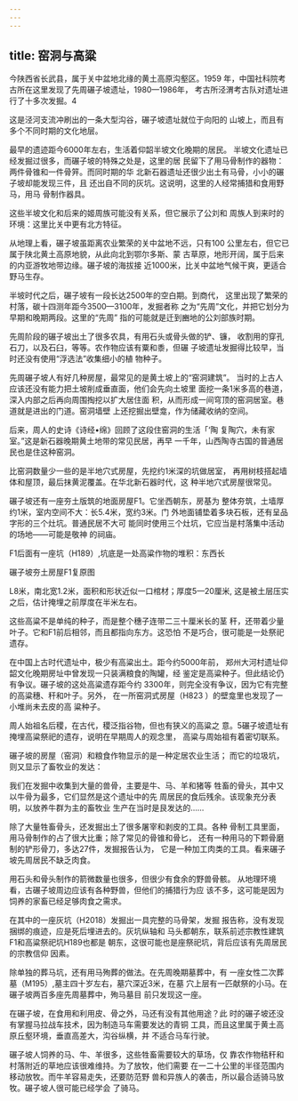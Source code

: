 ```yaml
---
---
---
```

title: 窑洞与高粱
---



今陕西省长武县，属于关中盆地北缘的黄土高原沟壑区。1959 年，中国社科院考古所在这里发现了先周碾子坡遗址，1980—1986年， 考古所泾渭考古队对遗址进行了十多次发掘。4

这是泾河支流冲刷出的一条大型沟谷，碾子坡遗址就位于向阳的 山坡上，而且有多个不同时期的文化地层。

最早的遗迹距今6000年左右，生活着仰韶半坡文化晚期的居民。 半坡文化遗址已经发掘过很多，而碾子坡的特殊之处是，这里的居 民留下了用马骨制作的器物：两件骨锥和一件骨笄。而同时期的华 北新石器遗址还很少出土有马骨，小小的碾子坡却能发现三件，且 还出自不同的灰坑。这说明，这里的人经常捕猎和食用野马，用马 骨制作器具。

这些半坡文化和后来的姬周族可能没有关系，但它展示了公刘和 周族人到来时的环境：这里比关中更有北方特征。

从地理上看，碾子坡虽距离农业繁荣的关中盆地不远，只有100 公里左右，但它已属于陕北黄土高原地貌，从此向北到鄂尔多斯、蒙 古草原，地形开阔，属于后来的内亚游牧地带边缘。碾子坡的海拔接 近1000米，比关中盆地气候干爽，更适合野马生存。

半坡时代之后，碾子坡有一段长达2500年的空白期。到商代， 这里出现了繁荣的村落，碳十四测年距今3500—3100年，发掘者称 之为“先周”文化，并把它划分为早期和晚期两段。这里的“先周” 指的可能就是迁到豳地的公刘部族时期。

先周阶段的碾子坡出土了很多农具，有用石头或骨头做的铲、镰， 收割用的穿孔石刀，以及石臼，等等。农作物应该有粟和黍，但碾 子坡遗址发掘得比较早，当时还没有使用“浮选法”收集细小的植 物种子。

先周碾子坡人有好几种房屋，最常见的是黄土坡上的“窑洞建筑”。 当时的上古人应该还没有能力把土坡削成垂直面，他们会先向土坡里 面挖一条1米多高的巷道，深入内部之后再向周围掏挖以扩大居住面 积，从而形成一间穹顶的窑洞居室。巷道就是进出的门道。窑洞墙壁 上还挖掘出壁龛，作为储藏收纳的空间。

后来，周人的史诗《诗经•绵》回顾了这段住窑洞的生活「‘陶 复陶穴，未有家室。”这是新石器晚期黄土地带的常见民居，再早 一千年，山西陶寺古国的普通居民也是住这种窑洞。

比窑洞数量少一些的是半地穴式房屋，先挖约1米深的坑做居室， 再用树枝搭起墙体和屋顶，最后抹黄泥覆盖。在华北新石器时代，这 种半地穴式房屋很常见。

碾子坡还有一座夯土版筑的地面房屋F1。它坐西朝东，房基为 整体夯筑，土墙厚约1米，室内空间不大：长5.4米，宽约3米。门 外地面铺垫着多块石板，还有呈品字形的三个灶坑。普通民居不大可 能同时使用三个灶坑，它应当是村落集中活动的场地——可能是敬神 的祠庙。

F1后面有一座坑（H189）,坑底是一处高粱作物的堆积：东西长



碾子坡夯土房屋F1复原图

L8米，南北宽1.2米，面积和形状近似一口棺材；厚度5—20厘米, 这是被土层压实之后，估计掩埋之前厚度在半米左右。

这些高粱不是单纯的种子，而是整个穗子连带二三十厘米长的茎 秆，还带着少量叶子。它和F1前后相邻，而且都指向东方。这恐怕 不是巧合，很可能是一处祭祀遗存。

在中国上古时代遗址中，极少有高粱出土。距今约5000年前， 郑州大河村遗址仰韶文化晚期房址中曾发现一只装满粮食的陶罐，经 鉴定是高粱种子。但此结论仍有争议。碾子坡的这处高粱遗存距今约 3300年，则完全没有争议，因为它有完整的高粱穗、秆和叶子。另外， 在一所窑洞式房屋（H823 ）的壁龛里也发现了一小堆尚未去皮的高 粱种子。

周人始祖名后稷，在古代，稷泛指谷物，但也有狭义的高粱之 意。5碾子坡遗址有掩埋高粱祭祀的遗存，说明在早期周人的观念里， 高粱与周始祖有着密切联系。

碾子坡的房屋（窑洞）和粮食作物显示的是一种定居农业生活； 而它的垃圾坑，则又显示了畜牧业的发达：

我们在发掘中收集到大量的兽骨，主要是牛、马、羊和猪等 牲畜的骨头，其中又以牛骨为最多，它们显然是这个遗址中的先 周居民的食后残余。该现象充分表明，以放养牛群为主的畜牧业 生产在当时是艮发达的……

除了大量牲畜骨头，还发掘出土了很多屠宰和剥皮的工具。各种 骨制工具里面，用马骨制作的占了很大比重；除了常见的骨锥和骨匕， 还有一种用马的下颗骨磨制的铲形骨刀，多达27件，发掘报告认为， 它是一种加工肉类的工具。看来碾子坡先周居民不缺乏肉食。

用石头和骨头制作的箭微数量也很多，但很少有食余的野兽骨骸。 从地理环境看，古碾子坡周边应该有各种野兽，但他们的捕猎行为应 该不多，这可能是因为饲养的家畜已经足够肉食之需求。

在其中的一座灰坑（H2018）发掘出一具完整的马骨架，发掘 报告称，没有发现捆绑的痕迹，应是死后埋进去的。灰坑纵轴和 马头都朝东，联系前述宗教性建筑F1和高粱祭祀坑H189也都是 朝东，这很可能也是座祭祀坑，背后应该有先周居民的宗教信仰 因素。

除单独的葬马坑，还有用马殉葬的做法。在先周晚期墓葬中，有 一座女性二次葬墓（M195）,墓主四十岁左右，墓穴深近3米，在墓 穴上层有一匹献祭的小马。在碾子坡两百多座先周墓葬中，殉马墓目 前只发现这一座。

在碾子坡，在食用和利用皮、骨之外，马还有没有其他用途？此 时的碾子坡还没有掌握马拉战车技术，因为制造马车需要发达的青铜 工具，而且这里属于黄土高原丘壑环境，垂直高差大，沟谷纵横，并 不适合马车行驶。

碾子坡人饲养的马、牛、羊很多，这些牲畜需要较大的草场，仅 靠农作物秸秆和村落附近的草地应该很难维持。为了放牧，他们需要 在一二十公里的半径范围内移动放牧。而牛羊容易走失，还要防范野 兽和异族人的袭击，所以最合适骑马放牧。碾子坡人很可能已经学会 了骑马。